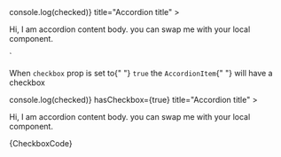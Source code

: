 


<Accordion>
        <AccordionItem
            hasCheckbox={true}
            onCheck={(checked) => console.log(checked)}
            title="Accordion title"
        >
            <AccordionItemBody>
                <p>
                Hi, I am accordion content body. you can swap me with your local
                component.
                </p>
            </AccordionItemBody>
        </AccordionItem>
</Accordion>
`

<Section style={{ paddingTop: 0 }}>
	<Section title="Checkbox" style={{ paddingTop: 0, paddingLeft: 0 }}>
		<p>
			When <Code small={true}>checkbox</Code> prop is set to{" "}
			<Code small={true}>true</Code> the <Code small={true}>AccordionItem</Code>{" "}
			will have a checkbox
		</p>
		<Preview>
			<Accordion>
				<AccordionItem
					onCheck={(checked) => console.log(checked)}
					hasCheckbox={true}
					title="Accordion title"
				>
					<AccordionItemBody>
						<p>
							Hi, I am accordion content body. you can swap me with your local
							component.
						</p>
					</AccordionItemBody>
				</AccordionItem>
			</Accordion>
		</Preview>
		<Snippet language="js">{CheckboxCode}</Snippet>
	</Section>
</Section>
